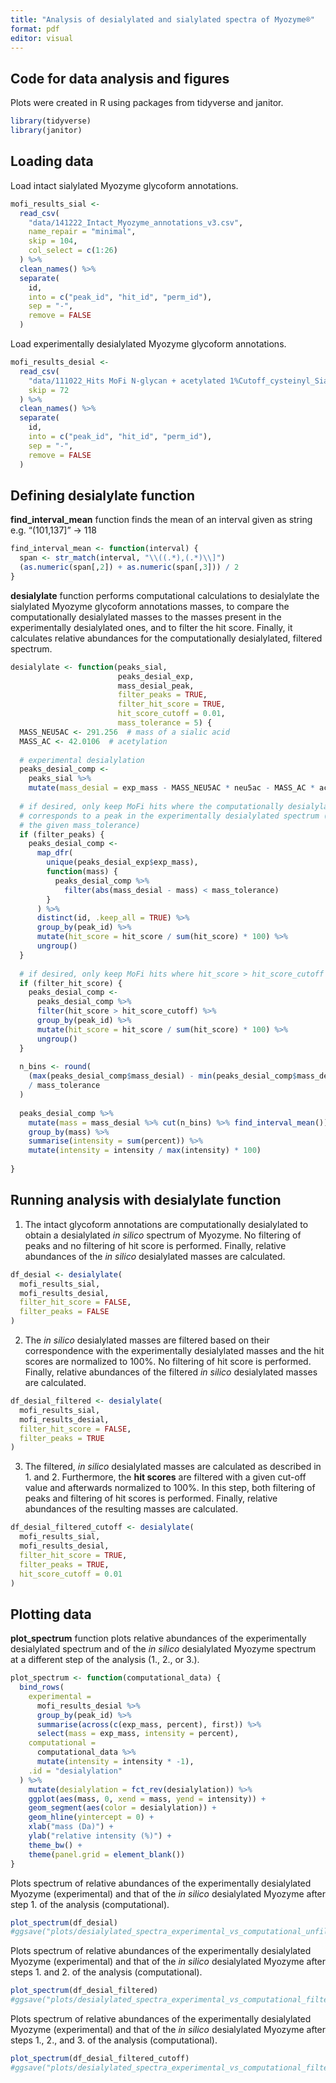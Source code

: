 ```yaml
---
title: "Analysis of desialylated and sialylated spectra of Myozyme®"
format: pdf
editor: visual
---
```


## Code for data analysis and figures

Plots were created in R using packages from tidyverse and janitor.

```r
library(tidyverse)
library(janitor)
```

## Loading data

Load intact sialylated Myozyme glycoform annotations.

```r
mofi_results_sial <-
  read_csv(
    "data/141222_Intact_Myozyme_annotations_v3.csv",
    name_repair = "minimal",
    skip = 104,
    col_select = c(1:26)
  ) %>%
  clean_names() %>%
  separate(
    id,
    into = c("peak_id", "hit_id", "perm_id"),
    sep = "-",
    remove = FALSE
  )
```

Load experimentally desialylated Myozyme glycoform annotations.

```r
mofi_results_desial <-
  read_csv(
    "data/111022_Hits MoFi N-glycan + acetylated 1%Cutoff_cysteinyl_Sialidase.csv",
    skip = 72
  ) %>%
  clean_names() %>%
  separate(
    id,
    into = c("peak_id", "hit_id", "perm_id"),
    sep = "-",
    remove = FALSE
  )
```

## Defining desialylate function

**find_interval_mean** function finds the mean of an interval given as string e.g. "(101,137\]" -\> 118

```r
find_interval_mean <- function(interval) {
  span <- str_match(interval, "\\((.*),(.*)\\]")
  (as.numeric(span[,2]) + as.numeric(span[,3])) / 2
}
```

**desialylate** function performs computational calculations to desialylate the sialylated Myozyme glycoform annotations masses, to compare the computationally desialylated masses to the masses present in the experimentally desialylated ones, and to filter the hit score. Finally, it calculates relative abundances for the computationally desialylated, filtered spectrum.

```r
desialylate <- function(peaks_sial,
                        peaks_desial_exp,
                        mass_desial_peak,
                        filter_peaks = TRUE,
                        filter_hit_score = TRUE,
                        hit_score_cutoff = 0.01,
                        mass_tolerance = 5) {
  MASS_NEU5AC <- 291.256  # mass of a sialic acid
  MASS_AC <- 42.0106  # acetylation
  
  # experimental desialylation
  peaks_desial_comp <-
    peaks_sial %>%
    mutate(mass_desial = exp_mass - MASS_NEU5AC * neu5ac - MASS_AC * acetyl)
  
  # if desired, only keep MoFi hits where the computationally desialylated mass
  # corresponds to a peak in the experimentally desialylated spectrum (within
  # the given mass_tolerance)
  if (filter_peaks) {
    peaks_desial_comp <-
      map_dfr(
        unique(peaks_desial_exp$exp_mass),
        function(mass) {
          peaks_desial_comp %>%
            filter(abs(mass_desial - mass) < mass_tolerance)
        }
      ) %>%
      distinct(id, .keep_all = TRUE) %>%
      group_by(peak_id) %>%
      mutate(hit_score = hit_score / sum(hit_score) * 100) %>%
      ungroup()
  }
  
  # if desired, only keep MoFi hits where hit_score > hit_score_cutoff
  if (filter_hit_score) {
    peaks_desial_comp <-
      peaks_desial_comp %>%
      filter(hit_score > hit_score_cutoff) %>%
      group_by(peak_id) %>%
      mutate(hit_score = hit_score / sum(hit_score) * 100) %>%
      ungroup()
  }
  
  n_bins <- round(
    (max(peaks_desial_comp$mass_desial) - min(peaks_desial_comp$mass_desial))
    / mass_tolerance
  )
  
  peaks_desial_comp %>%
    mutate(mass = mass_desial %>% cut(n_bins) %>% find_interval_mean()) %>%
    group_by(mass) %>%
    summarise(intensity = sum(percent)) %>%
    mutate(intensity = intensity / max(intensity) * 100)
  
}
```

## Running analysis with **desialylate** function

1.  The intact glycoform annotations are computationally desialylated to obtain a desialylated *in silico* spectrum of Myozyme. No filtering of peaks and no filtering of hit score is performed. Finally, relative abundances of the *in silico* desialylated masses are calculated.

```r
df_desial <- desialylate(
  mofi_results_sial,
  mofi_results_desial,
  filter_hit_score = FALSE,
  filter_peaks = FALSE
)
```

2.  The *in silico* desialylated masses are filtered based on their correspondence with the experimentally desialylated masses and the hit scores are normalized to 100%. No filtering of hit score is performed. Finally, relative abundances of the filtered *in silico* desialylated masses are calculated.

```r
df_desial_filtered <- desialylate(
  mofi_results_sial,
  mofi_results_desial,
  filter_hit_score = FALSE,
  filter_peaks = TRUE
)
```

3.  The filtered, *in silico* desialylated masses are calculated as described in 1. and 2. Furthermore, the **hit scores** are filtered with a given cut-off value and afterwards normalized to 100%. In this step, both filtering of peaks and filtering of hit scores is performed. Finally, relative abundances of the resulting masses are calculated.

```r
df_desial_filtered_cutoff <- desialylate(
  mofi_results_sial,
  mofi_results_desial,
  filter_hit_score = TRUE,
  filter_peaks = TRUE,
  hit_score_cutoff = 0.01
)
```

## Plotting data

**plot_spectrum** function plots relative abundances of the experimentally desialylated spectrum and of the *in silico* desialylated Myozyme spectrum at a different step of the analysis (1., 2., or 3.).

```r
plot_spectrum <- function(computational_data) {
  bind_rows(
    experimental =
      mofi_results_desial %>%
      group_by(peak_id) %>%
      summarise(across(c(exp_mass, percent), first)) %>%
      select(mass = exp_mass, intensity = percent),
    computational =
      computational_data %>%
      mutate(intensity = intensity * -1),
    .id = "desialylation"
  ) %>%
    mutate(desialylation = fct_rev(desialylation)) %>%
    ggplot(aes(mass, 0, xend = mass, yend = intensity)) +
    geom_segment(aes(color = desialylation)) +
    geom_hline(yintercept = 0) +
    xlab("mass (Da)") +
    ylab("relative intensity (%)") +
    theme_bw() +
    theme(panel.grid = element_blank())
}
```

Plots spectrum of relative abundances of the experimentally desialylated Myozyme (experimental) and that of the *in silico* desialylated Myozyme after step 1. of the analysis (computational).

```r
plot_spectrum(df_desial)
#ggsave("plots/desialylated_spectra_experimental_vs_computational_unfiltered.pdf")

```

Plots spectrum of relative abundances of the experimentally desialylated Myozyme (experimental) and that of the *in silico* desialylated Myozyme after steps 1. and 2. of the analysis (computational).

```r
plot_spectrum(df_desial_filtered)
#ggsave("plots/desialylated_spectra_experimental_vs_computational_filtered.pdf")

```

Plots spectrum of relative abundances of the experimentally desialylated Myozyme (experimental) and that of the *in silico* desialylated Myozyme after steps 1., 2., and 3. of the analysis (computational).

```r
plot_spectrum(df_desial_filtered_cutoff)
#ggsave("plots/desialylated_spectra_experimental_vs_computational_filtered_cutoff0.01.pdf")

```
